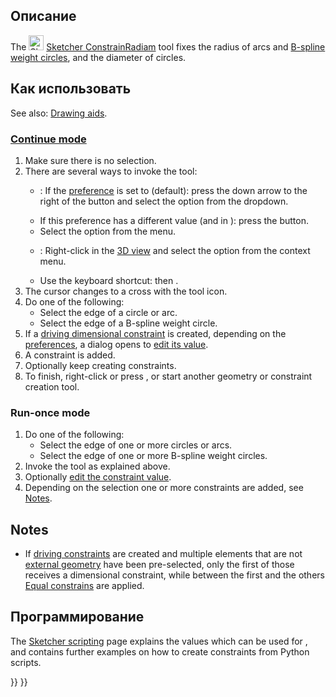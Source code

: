 <languages/>

<div class="mw-translate-fuzzy">
{{Docnav/ru
|[[Sketcher_ConstrainDiameter/ru|Ограничить диаметр]]
|[[Sketcher_ConstrainAngle/ru|Ограничить угол]]
|[[Sketcher_Workbench/ru|Верстак "Sketcher"]]
|IconL=Sketcher_ConstrainDiameter.svg
|IconR=Sketcher_ConstrainAngle.svg
|IconC=Workbench_Sketcher.svg
}}
</div>

<div class="mw-translate-fuzzy">
{{GuiCommand/ru
|Name/ru=Ограничить радиус/диаметр автоматически
|Name=Sketcher_ConstrainRadiam
|MenuLocation=Sketch → Ограничения эскиза → Ограничить радиус/диаметр автоматически
|Workbenches=[[Sketcher_Workbench/ru|Sketcher]]
|SeeAlso=[[Sketcher_ConstrainDistance/ru|Ограничить расстояние]], [[Sketcher_ConstrainDistanceX/ru|Ограничение расстояния по горизонтали]], [[Sketcher_ConstrainDistanceY/ru|Ограничение расстояния по вертикали]]
|Version=0.20
}}
</div>

<span id="Description"></span>
==Описание==

The [[Image:Sketcher_ConstrainRadiam.svg|24px]] [[Sketcher_ConstrainRadiam|Sketcher ConstrainRadiam]] tool fixes the radius of arcs and [[Sketcher_CreateBSpline#Notes|B-spline weight circles]], and the diameter of circles.

<span id="Usage"></span>
<div class="mw-translate-fuzzy">
==Как использовать==
</div>

See also: [[Sketcher_Workbench#Drawing_aids|Drawing aids]].

===[[Sketcher_Workbench#Continue_modes|Continue mode]]===

# Make sure there is no selection.
# There are several ways to invoke the tool:
#* {{Version|1.0}}: If the {{MenuCommand|Dimensioning constraints}} [[Sketcher_Preferences#General|preference]] is set to {{Value|Single tool}} (default): press the down arrow to the right of the {{Button|[[Image:Sketcher_Dimension.svg||x16px]][[Image:Toolbar_flyout_arrow.svg|x16px]]}} button and select the {{MenuCommand|[[Image:Sketcher_ConstrainRadiam.svg|16px]] Constrain auto radius/diameter}} option from the dropdown.
#* If this preference has a different value (and in {{VersionMinus|0.21}}): press the {{Button|[[Image:Sketcher_ConstrainRadiam.svg|16px]] [[Sketcher_ConstrainRadiam|Constrain auto radius/diameter]]}} button.
#* Select the {{MenuCommand|Sketch → Sketcher constraints → [[Image:Sketcher_ConstrainRadiam.svg|16px]] Constrain auto radius/diameter}} option from the menu.
#* {{Version|1.0}}: Right-click in the [[3D_view|3D view]] and select the {{MenuCommand|Dimension → [[Image:Sketcher_ConstrainRadiam.svg|16px]] Constrain auto radius/diameter}} option from the context menu.
#* Use the keyboard shortcut: {{KEY|K}} then {{KEY|S}}.
# The cursor changes to a cross with the tool icon.
# Do one of the following:
#* Select the edge of a circle or arc.
#* Select the edge of a B-spline weight circle.
# If a [[Sketcher_ToggleDrivingConstraint|driving dimensional constraint]] is created, depending on the [[Sketcher_Preferences#Display|preferences]], a dialog opens to [[Sketcher_Workbench#Edit_constraints|edit its value]].
# A constraint is added.
# Optionally keep creating constraints.
# To finish, right-click or press {{KEY|Esc}}, or start another geometry or constraint creation tool.

===Run-once mode===

# Do one of the following:
#* Select the edge of one or more circles or arcs.
#* Select the edge of one or more B-spline weight circles.
# Invoke the tool as explained above.
# Optionally [[Sketcher_Workbench#Edit_constraints|edit the constraint value]].
# Depending on the selection one or more constraints are added, see [[#Notes|Notes]].

==Notes==

* If [[Sketcher_ToggleDrivingConstraint|driving constraints]] are created and multiple elements that are not [[Sketcher_External|external geometry]] have been pre-selected, only the first of those receives a dimensional constraint, while between the first and the others [[Sketcher_ConstrainEqual|Equal constrains]] are applied.

<span id="Scripting"></span>
==Программирование==

{{Code|code=
Sketch.addConstraint(Sketcher.Constraint('Radius', ArcOrCircle, App.Units.Quantity('123.0 mm')))
Sketch.addConstraint(Sketcher.Constraint('Diameter', ArcOrCircle, App.Units.Quantity('246.0 mm')))
}}

The [[Sketcher_scripting|Sketcher scripting]] page explains the values which can be used for {{incode|ArcOrCircle}}, and contains further examples on how to create constraints from Python scripts.


<div class="mw-translate-fuzzy">
{{Docnav/ru
|[[Sketcher_ConstrainDiameter/ru|Ограничить диаметр]]
|[[Sketcher_ConstrainAngle/ru|Ограничить угол]]
|[[Sketcher_Workbench/ru|Верстак "Sketcher"]]
|IconL=Sketcher_ConstrainDiameter.svg
|IconR=Sketcher_ConstrainAngle.svg
|IconC=Workbench_Sketcher.svg
}}
</div>

{{Sketcher_Tools_navi{{#translation:}}}}
{{Userdocnavi{{#translation:}}}}